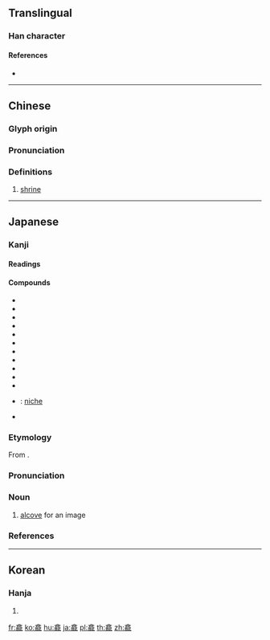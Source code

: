 {{character info/new}}
{{also|龛}}
==Translingual==

===Han character===
{{Han char|rn=212|rad=龍|as=06|sn=22|four=80211|canj=ORYBP|ids=⿱合龍}}

====References====
* {{Han ref|kx=1537.160|dkj=48839|dj=2078.120|hdz=74805.160|uh=9F95|ud=40853|bh=F7CE|bd=63438}}

----

==Chinese==
{{zh-forms|s=龛}}

===Glyph origin===
{{Han etym}}

===Pronunciation===
{{zh-pron
|m=kān
|c=ham1
|h=pfs=khâm
|md=
|mn=kham
|w=
|mc=y
|oc=y
|cat=n
}}

===Definitions===
{{zh-hanzi}}

# [[shrine]]

----

==Japanese==

===Kanji===
{{ja-kanji|grade=|rs=龍06}}

====Readings====
{{ja-readings|goon=[[こん]] (kon)|kanon=[[かん]] (kan)|kanyoon=[[がん]] (gan)|kun=[[ずし]] (zushi), [[れい]] (rei)}}

====Compounds====
{{der-top|Compounds}}
* {{ja-r|移龕|いがん}}
* {{ja-r|開龕|かいがん}}
* {{ja-r|龕像|がんぞう}}
* {{ja-r|龕灯|がんどう}}
* {{ja-r|起龕|きがん}}
* {{ja-r|啓龕|けいがん}}
* {{ja-r|鎖龕|さがん}}
* {{ja-r|神龕|しんがん}}
* {{ja-r|石龕|せきがん}}
* {{ja-r|入龕|にゅうがん}}
* {{ja-r|仏龕|ぶつがん}}
* {{ja-r|壁龕|へきがん}}: [[niche]]
* {{ja-r|竜龕手鑑|りゅうがんしゅかん}}
{{der-bottom}}

===Etymology===
{{ja-kanjitab|がん|yomi=kanyoon}}
From {{etyl|ltc|ja|sort=かん'}} {{m|zh|龕}}.

===Pronunciation===
{{ja-pron|yomi=kanyoon|がん|acc=1|acc_ref=DJR}}

===Noun===
{{ja-noun|がん}}

# [[alcove]] for an image

===References===
<references/>

----

==Korean==

===Hanja===
{{ko-hanja|hangeul=감|eumhun=|rv=gam|mr=kam|y=kam}}

# {{defn|lang=ko|sort=龍06}}

[[fr:龕]]
[[ko:龕]]
[[hu:龕]]
[[ja:龕]]
[[pl:龕]]
[[th:龕]]
[[zh:龕]]